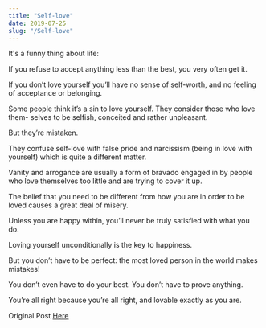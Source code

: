 ```yaml
---
title: "Self-love"
date: 2019-07-25
slug: "/Self-love"
---
```


It's a funny thing about life:

If you refuse to accept anything less than the best, you very often get it.


If you don’t love yourself you’ll have no sense of self-worth, and no feeling of
acceptance or belonging.

Some people think it’s a sin to love yourself. They consider those who love them-
selves to be selfish, conceited and rather unpleasant.

But they’re mistaken. 

They confuse self-love with false pride and narcissism (being in love with yourself)
which is quite a different matter.

Vanity and arrogance are usually a form of
bravado engaged in by people who love themselves too little and are trying to
cover it up.

The belief that you need to be different from how you are in order to be loved
causes a great deal of misery.

Unless you are happy within, you’ll never be truly
satisfied with what you do.

Loving yourself unconditionally is the key to happiness.

But you don’t have to be perfect: the most loved person in the world makes
mistakes!

You don’t even have to do your best. You don’t have to prove anything.

You’re all right because you’re all right, and lovable exactly as you are.


Original Post [Here](https://singlebucks.blogspot.com/2019/06/self-love.html)